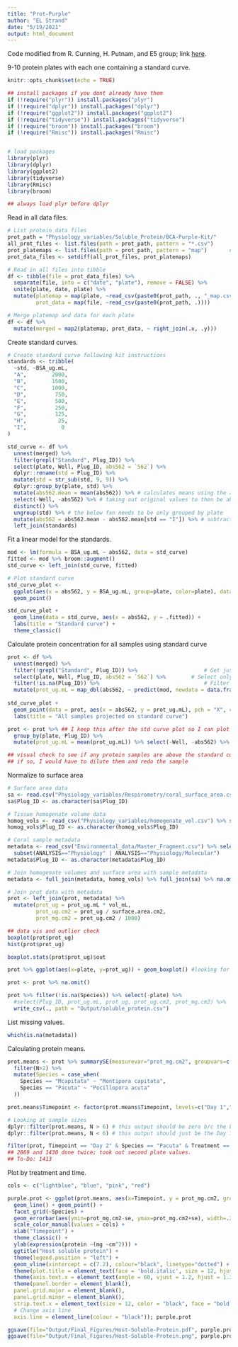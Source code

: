 ```yaml
---
title: "Prot-Purple"
author: "EL Strand"
date: "5/19/2021"
output: html_document
---
```


Code modified from R. Cunning, H. Putnam, and E5 group; link [here](https://github.com/urol-e5/timeseries/blob/master/timepoint_1/scripts/Protein.Rmd).

9-10 protein plates with each one containing a standard curve. 

```r
knitr::opts_chunk$set(echo = TRUE)

## install packages if you dont already have them
if (!require("plyr")) install.packages("plyr")
if (!require("dplyr")) install.packages("dplyr")
if (!require("ggplot2")) install.packages("ggplot2")
if (!require("tidyverse")) install.packages("tidyverse")
if (!require("broom")) install.packages("broom")
if (!require("Rmisc")) install.packages("Rmisc")


# load packages
library(plyr)
library(dplyr)
library(ggplot2)
library(tidyverse)
library(Rmisc)
library(broom)

## always load plyr before dplyr
```

Read in all data files. 
```r
# List protein data files
prot_path = "Physiology_variables/Soluble_Protein/BCA-Purple-Kit/"      # Path to prot data directory
all_prot_files <- list.files(path = prot_path, pattern = "*.csv")          # List all files in directory
prot_platemaps <- list.files(path = prot_path, pattern = "map")       # List platemap files
prot_data_files <- setdiff(all_prot_files, prot_platemaps)                 # List data files

# Read in all files into tibble
df <- tibble(file = prot_data_files) %>%
  separate(file, into = c("date", "plate"), remove = FALSE) %>%
  unite(plate, date, plate) %>%
  mutate(platemap = map(plate, ~read_csv(paste0(prot_path, ., "_map.csv"))),
         prot_data = map(file, ~read_csv(paste0(prot_path, .)))) 

# Merge platemap and data for each plate
df <- df %>%
  mutate(merged = map2(platemap, prot_data, ~ right_join(.x, .y)))
```

Create standard curves. 
```r
# Create standard curve following kit instructions
standards <- tribble(
  ~std, ~BSA_ug.mL,
  "A",        2000,
  "B",        1500,
  "C",        1000,
  "D",         750,
  "E",         500,
  "F",         250,
  "G",         125,
  "H",          25,
  "I",           0
)

std_curve <- df %>%
  unnest(merged) %>%
  filter(grepl("Standard", Plug_ID)) %>%
  select(plate, Well, Plug_ID, abs562 = `562`) %>%
  dplyr::rename(std = Plug_ID) %>%
  mutate(std = str_sub(std, 9, 9)) %>%
  dplyr::group_by(plate, std) %>%
  mutate(abs562.mean = mean(abs562)) %>% # calculates means using the above group by fxns 
  select(-Well, -abs562) %>% # taking out original values to then be able to remove duplicates
  distinct() %>%
  ungroup(std) %>% # the below fxn needs to be only grouped by plate
  mutate(abs562 = abs562.mean - abs562.mean[std == "I"]) %>% # subtract blank absorbance value from all (adjusted value)
  left_join(standards)
```

Fit a linear model for the standards. 
```r
mod <- lm(formula = BSA_ug.mL ~ abs562, data = std_curve)
fitted <- mod %>% broom::augment()
std_curve <- left_join(std_curve, fitted)

# Plot standard curve
std_curve_plot <- 
  ggplot(aes(x = abs562, y = BSA_ug.mL, group=plate, color=plate), data = std_curve) +
  geom_point()

std_curve_plot + 
  geom_line(data = std_curve, aes(x = abs562, y = .fitted)) +
  labs(title = "Standard curve") + 
  theme_classic()
```

Calculate protein concentration for all samples using standard curve
```r
prot <- df %>%
  unnest(merged) %>%
  filter(!grepl("Standard", Plug_ID)) %>%                     # Get just samples (not standards)
  select(plate, Well, Plug_ID, abs562 = `562`) %>%        # Select only needed columns
  filter(!is.na(Plug_ID)) %>%                                 # Filter out empty wells
  mutate(prot_ug.mL = map_dbl(abs562, ~ predict(mod, newdata = data.frame(abs562 = .)))) # Use standard curve to convert absorbance to protein 
  
std_curve_plot + 
  geom_point(data = prot, aes(x = abs562, y = prot_ug.mL), pch = "X", cex = 5, alpha = 0.3) +
  labs(title = "All samples projected on standard curve")

prot <- prot %>% ## I keep this after the std curve plot so I can plot the abs562 above and take that column out below 
  group_by(plate, Plug_ID) %>%
  mutate(prot_ug.mL = mean(prot_ug.mL)) %>% select(-Well, -abs562) %>% distinct()

## visual check to see if any protein samples are above the standard curve 
## if so, I would have to dilute them and redo the sample 
```

Normalize to surface area 
```r
# Surface area data
sa <- read.csv("Physiology_variables/Respirometry/coral_surface_area.csv") %>% dplyr::rename(Plug_ID = Sample_ID) %>% select(Plug_ID, surface.area.cm2)
sa$Plug_ID <- as.character(sa$Plug_ID)

# Tissue homogenate volume data
homog_vols <- read_csv("Physiology_variables/homogenate_vol.csv") %>% select(Species, Plug_ID, vol_mL)
homog_vols$Plug_ID <- as.character(homog_vols$Plug_ID)

# Coral sample metadata
metadata <- read_csv("Environmental_data/Master_Fragment.csv") %>% select(Species, Plug_ID, Tank, Treatment, Temperature, CO2, Timepoint, ANALYSIS, Sample.Date) %>%
  subset(ANALYSIS=="Physiology" | ANALYSIS=="Physiology/Molecular")
metadata$Plug_ID <- as.character(metadata$Plug_ID)

# Join homogenate volumes and surface area with sample metadata
metadata <- full_join(metadata, homog_vols) %>% full_join(sa) %>% na.omit() 

# Join prot data with metadata
prot <- left_join(prot, metadata) %>%
  mutate(prot_ug = prot_ug.mL * vol_mL,
         prot_ug.cm2 = prot_ug / surface.area.cm2,
         prot_mg.cm2 = prot_ug.cm2 / 1000)

## data vis and outlier check 
boxplot(prot$prot_ug)
hist(prot$prot_ug) 

boxplot.stats(prot$prot_ug)$out

prot %>% ggplot(aes(x=plate, y=prot_ug)) + geom_boxplot() #looking for any plate that is an outlier 

prot <- prot %>% na.omit()

prot %>% filter(!is.na(Species)) %>% select(-plate) %>%
  #select(Plug_ID, prot_ug.mL, prot_ug, prot_ug.cm2, prot_mg.cm2) %>%
  write_csv(., path = "Output/soluble_protein.csv")
```
List missing values. 
```r
which(is.na(metadata))
```

Calculating protein means. 
```r
prot.means <- prot %>% summarySE(measurevar="prot_mg.cm2", groupvars=c("Timepoint", "Treatment", "Temperature", "CO2", "Species")) %>%
  filter(N>2) %>%
  mutate(Species = case_when(
    Species == "Mcapitata" ~ "Montipora capitata",
    Species == "Pacuta" ~ "Pocillopora acuta"
  ))

prot.means$Timepoint <- factor(prot.means$Timepoint, levels=c("Day 1","Day 2","1 week","2 week","4 week","6 week","8 week","12 week","16 week"))

# Looking at sample sizes 
dplyr::filter(prot.means, N > 6) # this output should be zero b/c the biggest sample size is 6
dplyr::filter(prot.means, N < 6) # this output should just be the Day 1, Day 2, Week 1, 12 week, and 16 week decreased sample sizes

filter(prot, Timepoint == "Day 2" & Species == "Pacuta" & Treatment == "ATAC")
## 2869 and 1430 done twice; took out second plate values. 
## To-Do: 1413
```



Plot by treatment and time. 
```r
cols <- c("lightblue", "blue", "pink", "red")

purple.prot <- ggplot(prot.means, aes(x=Timepoint, y = prot_mg.cm2, group = Treatment, color = Treatment)) +
  geom_line() + geom_point() +
  facet_grid(~Species) +
  geom_errorbar(aes(ymin=prot_mg.cm2-se, ymax=prot_mg.cm2+se), width=.2) +
  scale_color_manual(values = cols) + 
  xlab("Timepoint") + 
  theme_classic() + 
  ylab(expression(protein ~(mg ~cm^2))) +
  ggtitle("Host soluble protein") +
  theme(legend.position = "left") +
  geom_vline(xintercept = c(7.2), colour="black", linetype="dotted") +
  theme(plot.title = element_text(face = 'bold.italic', size = 12, hjust = 0)) + 
  theme(axis.text.x = element_text(angle = 60, vjust = 1.2, hjust = 1.3)) + #Set the text angle
  theme(panel.border = element_blank(),
  panel.grid.major = element_blank(),
  panel.grid.minor = element_blank(),
  strip.text.x = element_text(size = 12, color = "black", face = "bold.italic"),
  # Change axis line
  axis.line = element_line(colour = "black")); purple.prot

ggsave(file="Output/Final_Figures/Host-Soluble-Protein.pdf", purple.prot, width = 11, height = 6, units = c("in"))
ggsave(file="Output/Final_Figures/Host-Soluble-Protein.png", purple.prot, width = 11, height = 6, units = c("in"))
```




